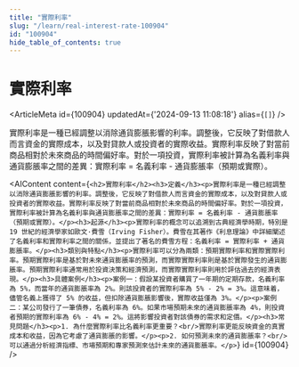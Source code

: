```yaml
---
title: "實際利率"
slug: "/learn/real-interest-rate-100904"
id: "100904"
hide_table_of_contents: true
---
```



# 實際利率

<ArticleMeta id={100904} updatedAt={'2024-09-13 11:08:18'} alias={`[]`} />
<div className='border-solid border-b border-t-0 my-4 border-[var(--ifm-color-gray-300)]' />

實際利率是一種已經調整以消除通貨膨脹影響的利率。調整後，它反映了對借款人而言資金的實際成本，以及對貸款人或投資者的實際收益。實際利率反映了對當前商品相對於未來商品的時間偏好率。對於一項投資，實際利率被計算為名義利率與通貨膨脹率之間的差異：實際利率 = 名義利率 - 通貨膨脹率（預期或實際）。

<AIContent content={`<h2>實際利率</h2><h3>定義</h3><p>實際利率是一種已經調整以消除通貨膨脹影響的利率。調整後，它反映了對借款人而言資金的實際成本，以及對貸款人或投資者的實際收益。實際利率反映了對當前商品相對於未來商品的時間偏好率。對於一項投資，實際利率被計算為名義利率與通貨膨脹率之間的差異：實際利率 = 名義利率 - 通貨膨脹率（預期或實際）。</p><h3>起源</h3><p>實際利率的概念可以追溯到古典經濟學時期，特別是 19 世紀的經濟學家如歐文·費雪（Irving Fisher）。費雪在其著作《利息理論》中詳細闡述了名義利率和實際利率之間的關係，並提出了著名的費雪方程：名義利率 = 實際利率 + 通貨膨脹率。</p><h3>類別與特點</h3><p>實際利率可以分為兩類：預期實際利率和實際實際利率。預期實際利率是基於對未來通貨膨脹率的預測，而實際實際利率則是基於實際發生的通貨膨脹率。預期實際利率通常用於投資決策和經濟預測，而實際實際利率則用於評估過去的經濟表現。</p><h3>具體案例</h3><p>案例一：假設某投資者購買了一年期的定期存款，名義利率為 5%，而當年的通貨膨脹率為 2%。則該投資者的實際利率為 5% - 2% = 3%。這意味着，儘管名義上獲得了 5% 的收益，但扣除通貨膨脹影響後，實際收益僅為 3%。</p><p>案例二：某公司發行了一筆債券，名義利率為 6%。如果市場預期未來的通貨膨脹率為 4%，則投資者預期的實際利率為 6% - 4% = 2%。這將影響投資者對該債券的需求和定價。</p><h3>常見問題</h3><p>1. 為什麼實際利率比名義利率更重要？<br/>實際利率更能反映資金的真實成本和收益，因為它考慮了通貨膨脹的影響。</p><p>2. 如何預測未來的通貨膨脹率？<br/>可以通過分析經濟指標、市場預期和專家預測來估計未來的通貨膨脹率。</p>`} id={100904} />
